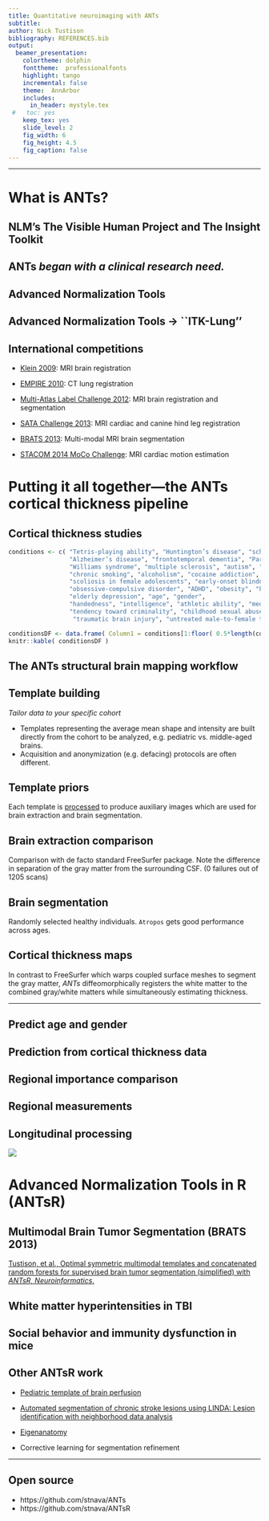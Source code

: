 ```yaml
---
title: Quantitative neuroimaging with ANTs
subtitle:
author: Nick Tustison
bibliography: REFERENCES.bib
output:
  beamer_presentation:
    colortheme: dolphin
    fonttheme:  professionalfonts
    highlight: tango
    incremental: false
    theme:  AnnArbor
    includes:
      in_header: mystyle.tex
 #   toc: yes
    keep_tex: yes
    slide_level: 2
    fig_width: 6
    fig_height: 4.5
    fig_caption: false
---
```


---

# What is ANTs?

## NLM's The Visible Human Project and The Insight Toolkit

\begin{center}

\includegraphics[width=4.75in]{./figures/VisibleHumanProject_ITK.pdf}

\end{center}

## ANTs _began with a clinical research need._

\begin{center}

\includegraphics[width=4.75in]{./figures/ANTsEvolutionarySummary.pdf}

\end{center}

## Advanced Normalization Tools

\begin{center}

\includegraphics[width=4.75in]{./tools/figures/coreANtsToolsNeuro.png}

\end{center}

## Advanced Normalization Tools $\rightarrow$ ``ITK-Lung''

\begin{center}

\includegraphics[width=4.75in]{./tools/figures/coreANtsToolsLung.png}

\end{center}

<!--

# Competitions

## Algorithmic fight club

![](./competitions/figures/fightclub.jpg)

-->

## International competitions

* [Klein 2009](http://www.ncbi.nlm.nih.gov/pubmed/19195496): MRI brain registration

* [EMPIRE 2010](http://empire10.isi.uu.nl):  CT lung registration

* [Multi-Atlas Label Challenge 2012](https://masi.vuse.vanderbilt.edu/workshop2012/index.php/Main_Page):  MRI brain registration and segmentation

* [SATA Challenge 2013](https://masi.vuse.vanderbilt.edu/workshop2013/index.php/MICCAI_2013_SATA_Challenge_and_Workshop:Current_events): MRI cardiac and canine hind leg registration

* [BRATS 2013](http://martinos.org/qtim/miccai2013/): Multi-modal MRI brain segmentation

* [STACOM 2014 MoCo Challenge](http://www.cardiacatlas.org/web/stacom2014/moco-introduction):  MRI cardiac motion estimation

<!--- ![](./evaluation/figures/evalhistory.png) -->


<!--

## Klein, NeuroImage 2009

![](./competitions/figures/nihms-130679-f0001.jpg)

* 14 algorithms
* publicly available data
* different labeling protocols
* developers tune their own algorithms

## Klein results

![](./competitions/figures/KleinResults2009.png)

## Take-away message

_"One of the most significant findings of this study is that the relative performances of
the registration methods under comparison appear to be little affected by the choice of
subject population, labeling protocol, and type of overlap measure....  ART, SyN, IRTK, and
SPM's DARTEL Toolbox gave the best results according to overlap and distance measures,
with ART and SyN delivering the most consistently high accuracy across subjects and label sets."_

## EMPIRE 2010

![](./competitions/figures/EMPIRE10criteria.png)

* Alignment of lung boundaries,

* major fissures,

* annotated landmark pairs, and

* topology of displacement field.


## EMPIRE 2010 results

![](./competitions/figures/EMPIRE10Results.png)

## Multi-atlas 2012

![](./competitions/figures/NKI30_MALF.png)


## Multi-atlas 2012 results

![](./competitions/figures/MALF2012.png)

## SATA 2013

Three very different problem domains

![](./competitions/figures/SATA_data.png)


## BRATS 2013

![](./competitions/figures/brats2013results1.png)

## BRATS 2013 results

![](./competitions/figures/brats2013results2.png)

[Tustison, et al., Optimal symmetric multimodal templates and concatenated random forests for
supervised brain tumor segmentation (simplified) with _ANTsR_, _Neuroinformatics_.](http://www.ncbi.nlm.nih.gov/pubmed/25433513)

## STACOM 2014

![](./competitions/figures/image_gallery.jpg)

-->

<!--- A great opportunity to showcase a [new SyN variant](http://www.ncbi.nlm.nih.gov/pubmed/24409140) -->

# Putting it all together---the ANTs cortical thickness pipeline

## Cortical thickness studies

\scriptsize

```r
conditions <- c( "Tetris-playing ability", "Huntington’s disease", "schizophrenia", "bipolar disorder",
                 "Alzheimer’s disease", "frontotemporal dementia", "Parkinson’s disease",
                 "Williams syndrome", "multiple sclerosis", "autism", "migraines",
                 "chronic smoking", "alcoholism", "cocaine addiction", "Tourette syndrome in children",
                 "scoliosis in female adolescents", "early-onset blindness", "chronic pancreatitis",
                 "obsessive-compulsive disorder", "ADHD", "obesity", "heritable depression",
                 "elderly depression", "age", "gender",
                 "handedness", "intelligence", "athletic ability", "meditative practices", "musical ability",
                 "tendency toward criminality", "childhood sexual abuse in female adolescents",
                  "traumatic brain injury", "untreated male-to-female transsexuality" )

conditionsDF <- data.frame( Column1 = conditions[1:floor( 0.5*length(conditions) )], Column2 = conditions[( 1+floor( 0.5*length(conditions) ) ):length(conditions)] )
knitr::kable( conditionsDF )
```

<!--

## ANTs-related background

* Sandy, Brian, and <span style="color:red;">DiReCT</span>
    + used other tools such as FMRIB Automated Segmentation Tool (FAST)
    + `KellySlater.cxx`
* pipedream scripts "adequate for Penn data."
* `KellyKapowski.cxx` and `antsCorticalThickness.sh`
* _"Let's evaluate on open data."_
* and, eventually, _"Let's compare with FreeSurfer."_


## Basic components of the pipeline

1. template building (offline)
2. brain extraction
3. cortical thickness estimation
4. cortical parcellation


## Sample results

![](./evaluation/figures/components.png)

-->

## The ANTs structural brain mapping workflow

\begin{centering}

\includegraphics[width=4.5in]{./evaluation/figures/pipeline.png}

\end{centering}

## Template building

*Tailor data to your specific cohort*

\begin{centering}

\includegraphics[width=3in]{./evaluation/figures/templates.png}

\end{centering}

\small

* Templates representing the average mean shape and intensity are built directly from the cohort to be analyzed, e.g. pediatric vs. middle-aged brains.  
* Acquisition and anonymization (e.g. defacing) protocols are often different.

## Template priors

\begin{centering}

\includegraphics[width=2.5in]{./evaluation/figures/templatePriors.png}

\end{centering}

\small

Each template is [processed](https://github.com/ntustison/antsCookTemplatePriorsExample)
to produce auxiliary images which are used for brain extraction and brain segmentation.

## Brain extraction comparison

\begin{centering}

\includegraphics[width=3.5in]{./evaluation/figures/brainExtraction.png}

\end{centering}

\small

Comparison with de facto standard FreeSurfer package.  Note the difference in separation of
the gray matter from the surrounding CSF.  (0 failures out of 1205 scans)

## Brain segmentation

\begin{centering}

\includegraphics[width=3.5in]{./evaluation/figures/brainSegmentation.png}

\end{centering}

\small

Randomly selected healthy individuals.  ```Atropos``` gets good performance across ages.


## Cortical thickness maps

\begin{centering}

\includegraphics[width=4in]{./evaluation/figures/corticalThicknessEstimation.png}

\end{centering}

\small

In contrast to FreeSurfer which warps coupled surface meshes to segment the gray matter,
*ANTs* diffeomorphically registers the white matter to the combined gray/white matters
while simultaneously estimating thickness.

----


\begin{centering}

\Large

{\bf But without ground truth, how does one evaluate the pipeline?}

\end{centering}


## Predict age and gender

\begin{centering}

$AGE \sim VOLUME + GENDER + \sum_{i=1}^{62} T(DKT_i)$

\end{centering}

<!--

## Open science principles

![](./evaluation/figures/ageDistribution.png)

* Public data sets (IXI, NKI, OASIS, MMRR)
* $>$ 1200 subjects, age 4 to over 94 years old

-->

## Prediction from cortical thickness data

\begin{centering}

\includegraphics[width=4in]{./evaluation/figures/evaluation.png}

\end{centering}

<!--

## Age prediction per site

\begin{centering}

\includegraphics[width=4in]{./evaluation/figures/agePredictionPerSite.png}

\end{centering}

-->

## Regional importance comparison


\begin{centering}

\small
ANTs (left) vs. FreeSurfer (right)

\includegraphics[width=4in]{./evaluation/figures/antsvfreesurfer_Importance.png}

\end{centering}


## Regional measurements

\begin{centering}

\includegraphics[width=4in]{./evaluation/figures/antsvfreesurfer_regionalPlots.png}

\end{centering}

<!--

# But, wait, there's more!

##  What about using both the T1 & T2?

## ANTs tools are multivariate

![](./evaluation/figures/rfRmse05ANTsT1T2.png)

## Arno-thick-in-the-head (ATITH)

_What if we made a crude estimate of the cortical thickness?_

$$thickness_{ROI} = \frac{volume_{ROI}}{area_{ROI}}$$

## Make sure you estimate the [surface area](http://www.insight-journal.org/browse/publication/852) correctly!

![](./evaluation/figures/LabelThickness.png)


----

_So how does ATITH compare with ANTs, FS?_


## Prediction from cortical thickness data

![](./evaluation/figures/atith.png)

## Brain constellation maps

![](./evaluation/figures/brainConstellationMaps.png)


## _Does [denoising](http://www.ncbi.nlm.nih.gov/pubmed/20027588) help?_

## Contribution from Jose

```bash
$ DenoiseImage

COMMAND:
     DenoiseImage
          Denoise an image using a spatially adaptive filter originally described in J. V.
          Manjon, P. Coupe, Luis Marti-Bonmati, D. L. Collins, and M. Robles. Adaptive
          Non-Local Means Denoising of MR Images With Spatially Varying Noise Levels,
          Journal of Magnetic Resonance Imaging, 31:192-203, June 2010.

OPTIONS:
     -d, --image-dimensionality 2/3/4
          This option forces the image to be treated as a specified-dimensional image. If
          not specified, the program tries to infer the dimensionality from the input
          image.

     -i, --input-image inputImageFilename
          A scalar image is expected as input for noise correction.

     -n, --noise-model (Rician)/Gaussian
          Employ a Rician or Gaussian noise model.

     -s, --shrink-factor (1)/2/3/...
          Running noise correction on large images can be time consuming. To lessen
          computation time, the input image can be resampled. The shrink factor, specified
          as a single integer, describes this resampling. Shrink factor = 1 is the
          default.

     -o, --output correctedImage
                  [correctedImage,<noiseImage>]
          The output consists of the noise corrected version of the input image.
          Optionally, one can also output the estimated noise image.

     --version
          Get Version Information.

     -v, --verbose (0)/1
          Verbose output.

     -h
          Print the help menu (short version).

     --help
          Print the help menu.
```

## _Does [denoising](http://www.ncbi.nlm.nih.gov/pubmed/20027588) help?_

![](./evaluation/figures/rfRmseDenoise05.png)

-->

## Longitudinal processing

![](./longitudinal/figures/longitudinalPipeline.png)

<!--

# But the best part is ...

## it is absolutely ``free''!

```bash
${ANTSPATH}/antsCorticalThickness.sh \
  -a IXI/T1/IXI002-Guys-0828-T1.nii.gz \
  -e IXI/template/T_template0.nii.gz \
  -m IXI/template/T_template0ProbabilityMask.nii.gz \
  -f IXI/template/T_template0ExtractionMask.nii.gz \
  -p IXI/template/Priors/priors%d.nii.gz \
  -o IXI/ANTsResults/IXI002-Guys-0828-
```

----

[__Data availability__](https://github.com/ntustison/KapowskiChronicles)

*  "_Hey, can I have the FreeSurfer measurements for the entorhinal cortex?_"
Sure, why not?---[Hasan, et al., J Neuroimaging](http://www.ncbi.nlm.nih.gov/pubmed/26565394)

*  "_Can I have one or more of the templates that you used for your study?_" Would you like the priors as well?


-->

# Advanced Normalization Tools in R (ANTsR)

## Multimodal Brain Tumor Segmentation (BRATS 2013)

\begin{centering}

\includegraphics[width=4.5in]{./competitions/figures/brats2013results1.png}

\end{centering}

\small

[Tustison, et al., Optimal symmetric multimodal templates and concatenated random forests for
supervised brain tumor segmentation (simplified) with _ANTsR_, _Neuroinformatics_.](http://www.ncbi.nlm.nih.gov/pubmed/25433513)

## White matter hyperintensities in TBI

\begin{centering}

\includegraphics[width=4.5in]{./wmhs/figures/wmhPipeline.png}

\end{centering}


## Social behavior and immunity dysfunction in mice

\begin{centering}

\includegraphics[width=3in]{./antsr/figures/filiano_rsfmri.png}

\end{centering}

## Other ANTsR work

* [Pediatric template of brain perfusion](http://www.nature.com/articles/sdata20153)

* [Automated segmentation of chronic stroke lesions using LINDA: Lesion identification with neighborhood data analysis](http://www.ncbi.nlm.nih.gov/pubmed/26756101)

* [Eigenanatomy](http://www.ncbi.nlm.nih.gov/pubmed/25448483)

* Corrective learning for segmentation refinement

----

## Open source

* https://github.com/stnava/ANTs
* https://github.com/stnava/ANTsR
